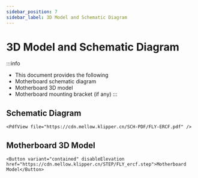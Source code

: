 ```yaml
---
sidebar_position: 7
sidebar_label: 3D Model and Schematic Diagram
---
```


# 3D Model and Schematic Diagram

:::info
* This document provides the following
* Motherboard schematic diagram
* Motherboard 3D model
* Motherboard mounting bracket (if any)
:::

## Schematic Diagram

    <PdfView file="https://cdn.mellow.klipper.cn/SCH-PDF/FLY-ERCF.pdf" />

## Motherboard 3D Model

    <Button variant="contained" disableElevation href="https://cdn.mellow.klipper.cn/STEP/FLY_ercf.step">Motherboard Model</Button>